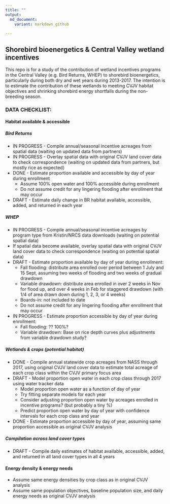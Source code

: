 ```yaml
---
title: ""
output: 
  md_document:
    variant: markdown_github
  
---
```


## Shorebird bioenergetics & Central Valley wetland incentives

This repo is for a study of the contribution of wetland incentives programs in the Central Valley (e.g. Bird Returns, WHEP) to shorebird bioenergetics, particularly during both dry and wet years during 2013-2017. The intention is to estimate the contribution of these wetlands to meeting CVJV habitat objectives and shrinking shorebird energy shortfalls during the non-breeding season.


### DATA CHECKLIST:

#### Habitat available & accessible

##### Bird Returns
* IN PROGRESS - Compile annual/seasonal incentive acreages from spatial data (waiting on updated data from partners)
* IN PROGRESS - Overlay spatial data with original CVJV land cover data to check correspondence (waiting on updated data from partners, but mostly rice as expected)
* DONE - Estimate proportion available and accessible by day of year during enrollment
     * Assume 100% open water and 100% accessible during enrollment
     * Do not assume credit for any lingering flooding after enrollment that may occur
* DRAFT - Estimate daily change in BR habitat available, accessible, added, and returned in each year

##### WHEP
* IN PROGRESS - Compile annual/seasonal incentive acreages by program type from Kristin/NRCS data downloads (waiting on potential spatial data)
* If spatial data become available, overlay spatial data with original CVJV land cover data to check correspondence (waiting on potential spatial data)
* DRAFT - Estimate proportion available by day of year during enrollment:
     * Fall flooding: distribute area enrolled over period between 1 July and 15 Sept, assuming two weeks of flooding and two weeks of gradual drawdown
     * Variable drawdown: distribute area enrolled in over 2 weeks in Nov for flood up, and over 4 weeks in Feb for staggered drawdown (with 1/4 of area drawn down during 1, 2, 3, or 4 weeks)
     * Boards-in: not included to date
     * Do not assume credit for any lingering flooding after enrollment that may occur
* IN PROGRESS - Estimate proportion accessible by day of year during enrollment:
     * Fall flooding: ?? 100%? 
     * Variable drawdown: Base on rice depth curves plus adjustments from variable drawdown study?

##### Wetlands & crops (potential habitat)
* DONE - Compile annual statewide crop acreages from NASS through 2017, using original CVJV land cover data to estimate total acreage of each crop class within the CVJV primary focus area
* DRAFT - Model proportion open water in each crop class through 2017 using water tracker data
     * Model proportion open water as a function of day of year
     * Try fitting separate models for each year
     * Consider adjusting proportion open water by acreages enrolled in incentive programs? (but probably a tiny %)
     * Predict proportion open water by day of year with confidence intervals for each crop class and year
* DONE - Estimate proportion accessible by day of year, assuming same proportion accessible as original CVJV analysis

##### Compilation across land cover types
* DRAFT - Compile daily estimates of habitat available, accessible, added, and returned in all land cover types in all 4 years


#### Energy density & energy needs
* Assume same energy densities by crop class as in original CVJV analysis
* Assume same population objectives, baseline population size, and daily energy needs as original CVJV analysis
